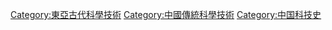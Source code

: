[[Category:東亞古代科學技術|Category:東亞古代科學技術]]
[[Category:中國傳統科學技術|Category:中國傳統科學技術]]
[[Category:中国科技史|Category:中国科技史]]